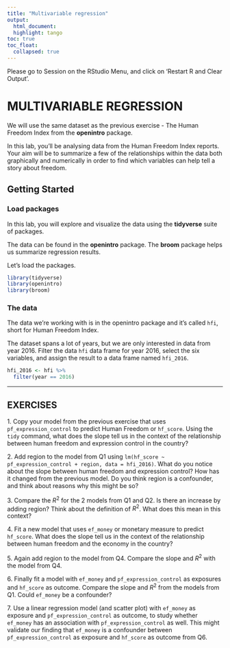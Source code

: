 ```yaml
---
title: "Multivariable regression"
output:
  html_document:
  highlight: tango
toc: true
toc_float:
  collapsed: true
---
```



Please go to Session on the RStudio Menu, and click on 'Restart R and Clear Output'.




# MULTIVARIABLE REGRESSION


We will use the same dataset as the previous exercise - The Human Freedom Index from the **openintro** package.

In this lab, you'll be analysing data from the Human Freedom Index reports.
Your aim will be to summarize a few of the relationships within the data both graphically and numerically in order to find which variables can help tell a story about freedom.


## Getting Started

### Load packages

In this lab, you will explore and visualize the data using the **tidyverse** suite of packages.

The data can be found in the **openintro** package. The **broom** package helps us summarize regression results.

Let's load the packages.

```r
library(tidyverse)
library(openintro)
library(broom)
```


### The data

The data we're working with is in the openintro package and it's called `hfi`, short for Human Freedom Index.

The dataset spans a lot of years, but we are only interested in data from year 2016.
    Filter the data `hfi` data frame for year 2016, select the six variables, and assign the result to a data frame named `hfi_2016`.

```r
hfi_2016 <- hfi %>% 
  filter(year == 2016)
```



------------------------------------------------------------------------

## EXERCISES

1\. Copy your model from the previous exercise that uses  `pf_expression_control` to predict Human Freedom or `hf_score`. Using the `tidy` command, what does the slope tell us in the context of the relationship between human freedom and expression control in the country?

2\. Add region to the model from Q1 using `lm(hf_score ~ pf_expression_control + region, data = hfi_2016)`. What do you notice about the slope between human freedom and expression control? How has it changed from the previous model. Do you think region is a confounder, and think about reasons why this might be so? 

3\. Compare the $R^2$ for the 2 models from Q1 and Q2. Is there an increase by adding region? Think about the definition of $R^2$. What does this mean in this context?

4.\ Fit a new model that uses  `ef_money` or monetary measure to predict `hf_score`.  What does the slope tell us in the context of the relationship between human freedom and the economy in the country? 

5\. Again add region to the model from Q4. Compare the slope and $R^2$ with the model from Q4.

6\. Finally fit a model with `ef_money` and `pf_expression_control` as exposures and `hf_score` as outcome.  Compare the slope and $R^2$ from the models from Q1. Could `ef_money` be a confounder? 

7\. Use a linear regression model (and scatter plot) with  `ef_money` as exposure and `pf_expression_control` as outcome, to study whether `ef_money` has an association with `pf_expression_control` as well. This might validate our finding that `ef_money` is a confounder between  `pf_expression_control` as exposure and 
`hf_score` as outcome from Q6.



